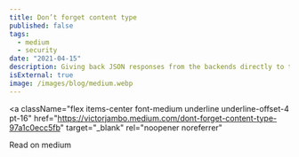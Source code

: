 ```yaml
---
title: Don’t forget content type
published: false
tags:
  - medium
  - security
date: "2021-04-15"
description: Giving back JSON responses from the backends directly to the browser is pretty common and simple. However, there are a few things to keep in mind
isExternal: true
image: /images/blog/medium.webp
---
```



<a
  className="flex items-center font-medium underline underline-offset-4 pt-16"
  href="https://victorjambo.medium.com/dont-forget-content-type-97a1c0ecc5fb"
  target="_blank"
  rel="noopener noreferrer"
>
  <span>Read on medium</span>
  <ArrowUpRightIcon className="w-3 h-3" />
</a>
